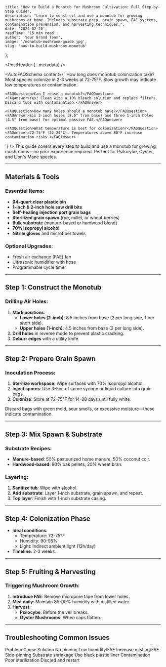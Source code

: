     title: "How to Build a Monotub for Mushroom Cultivation: Full Step-by-Step Guide",
    description: "Learn to construct and use a monotub for growing mushrooms at home. Includes substrate prep, grain spawn, FAE systems, contamination prevention, and harvesting techniques.",
    date: '2024-02-20',
    readTime: '15 min read',
    author: 'Your Brand Team',
    image: '/monotub-mushroom-guide.jpg',
    slug: 'how-to-build-mushroom-monotub'
};

<PostHeader {...metadata} />

<AutoFAQSchema content={`
<FAQSection>
    <FAQQuestion>How long does monotub colonization take?</FAQQuestion>
    <FAQAnswer>Most species colonize in 2-3 weeks at 72-75°F. Slow growth may indicate low temperatures or contamination.</FAQAnswer>
    
    <FAQQuestion>Can I reuse a monotub?</FAQQuestion>
    <FAQAnswer>Yes! Clean with a 10% bleach solution and replace filters. Discard tubs with contamination.</FAQAnswer>
    
    <FAQQuestion>How many holes should a monotub have?</FAQQuestion>
    <FAQAnswer>Six 2-inch holes (8.5" from base) and three 1-inch holes (4.5" from base) for optimal passive FAE.</FAQAnswer>
    
    <FAQQuestion>What temperature is best for colonization?</FAQQuestion>
    <FAQAnswer>72-75°F (22-24°C). Temperatures above 80°F increase contamination risks.</FAQAnswer>
</FAQSection>
`} />

<Callout type="info" icon="🍄">
    This guide covers every step to build and use a monotub for growing mushrooms—no prior experience required. Perfect for Psilocybe, Oyster, and Lion's Mane species.
</Callout>

---

## Materials & Tools
### Essential Items:
- **64-quart clear plastic bin**  
- **1-inch & 2-inch hole saw drill bits**  
- **Self-healing injection port grain bags**  
- **Sterilized grain spawn** (rye, millet, or wheat berries)  
- **Bulk substrate** (manure-based or hardwood blend)  
- **70% isopropyl alcohol**  
- **Nitrile gloves** and microfiber towels  

### Optional Upgrades:
- Fresh air exchange (FAE) fan  
- Ultrasonic humidifier with hose  
- Programmable cycle timer  

---

## Step 1: Construct the Monotub
### Drilling Air Holes:
1. **Mark positions**:  
   - **Lower holes (2-inch)**: 8.5 inches from base (2 per long side, 1 per short side).  
   - **Upper holes (1-inch)**: 4.5 inches from base (3 per long side).  
2. **Drill holes** in reverse mode to prevent plastic cracking.  
3. **Deburr edges** with a utility knife.  

<ResponsiveImage 
    src="/monotub-hole-diagram.jpg" 
    alt="Monotub Air Hole Placement Diagram" 
    caption="Proper hole placement for passive air exchange"
/>

---

## Step 2: Prepare Grain Spawn
### Inoculation Process:
1. **Sterilize workspace**: Wipe surfaces with 70% isopropyl alcohol.  
2. **Inject spores**: Use 3-5cc of spore syringe or liquid culture into grain bags.  
3. **Colonize**: Store at 72-75°F for 14-28 days until fully white.  

<Callout type="warning" icon="⚠️">
    Discard bags with green mold, sour smells, or excessive moisture—these indicate contamination.
</Callout>

---

## Step 3: Mix Spawn & Substrate
### Substrate Recipes:
- **Manure-based**: 50% pasteurized horse manure, 50% coconut coir.  
- **Hardwood-based**: 80% oak pellets, 20% wheat bran.  

### Layering:
1. **Sanitize tub**: Wipe with alcohol.  
2. **Add substrate**: Layer 1-inch substrate, grain spawn, and repeat.  
3. **Top layer**: Finish with 1-inch substrate casing.  

---

## Step 4: Colonization Phase
- **Ideal conditions**:  
  - Temperature: 72-75°F  
  - Humidity: 90-95%  
  - Light: Indirect ambient light (12h/day)  
- **Timeline**: 2-3 weeks.  

<ResponsiveImage 
    src="/monotub-colonization.jpg" 
    alt="Monotub Colonization Progress" 
    caption="Mycelium spreading through substrate"
/>

---

## Step 5: Fruiting & Harvesting
### Triggering Mushroom Growth:
1. **Introduce FAE**: Remove micropore tape from lower holes.  
2. **Mist daily**: Maintain 85-90% humidity with distilled water.  
3. **Harvest**:  
   - **Psilocybe**: Before the veil breaks.  
   - **Oyster Mushrooms**: When caps flatten.  

---

## Troubleshooting Common Issues

<Table>
    <TableHead>
        <TableRow>
            <TableHeader>Problem</TableHeader>
            <TableHeader>Cause</TableHeader>
            <TableHeader>Solution</TableHeader>
        </TableRow>
    </TableHead>
    <TableBody>
        <TableRow>
            <TableCell>No pinning</TableCell>
            <TableCell>Low humidity/FAE</TableCell>
            <TableCell>Increase misting/FAE</TableCell>
        </TableRow>
        <TableRow>
            <TableCell>Side-pinning</TableCell>
            <TableCell>Substrate shrinkage</TableCell>
            <TableCell>Use black plastic liner</TableCell>
        </TableRow>
        <TableRow>
            <TableCell>Contamination</TableCell>
            <TableCell>Poor sterilization</TableCell>
            <TableCell>Discard and restart</TableCell>
        </TableRow>
    </TableBody>
</Table>